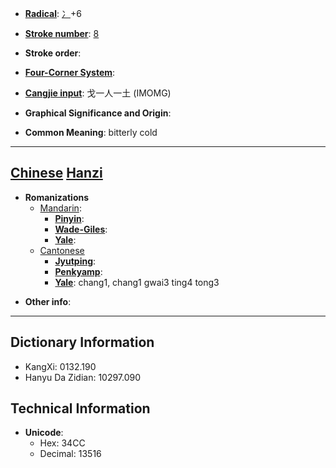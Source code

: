 * '''[[Wiktionary:Chinese radical index| Radical]]''': [[Wiktionary:Chinese radical index 冫|冫]]+6

* '''[[Wiktionary:Chinese total strokes index|Stroke number]]''': [[Wiktionary:Chinese total strokes index 8|8]]

* '''Stroke order''': 

* '''[[Wiktionary:Chinese four corner index|Four-Corner System]]''': 

* '''[[Wiktionary:Chinese Cangjie index|Cangjie input]]''': 戈一人一土 (IMOMG)

* '''Graphical Significance and Origin''': 

* '''Common Meaning''': bitterly cold

----

== [[Chinese]] [[Hanzi]] ==

* '''Romanizations'''
** [[Mandarin]]:
*** '''[[Pinyin]]''': 
*** '''[[Wade-Giles]]''': 
*** '''[[Yale]]''': 
**[[Cantonese]]
***'''[[Jyutping]]''':
***'''[[Penkyamp]]''': 
***'''[[Yale]]''': chang1, chang1 gwai3 ting4 tong3

* '''Other info''': 

----

== Dictionary Information ==

* KangXi: 0132.190
* Hanyu Da Zidian: 10297.090

== Technical Information ==

* '''Unicode''':
** Hex: 34CC
** Decimal: 13516
